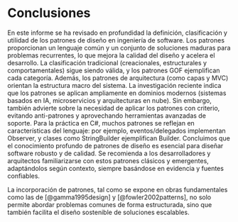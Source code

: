# Conclusiones

En este informe se ha revisado en profundidad la definición, clasificación y utilidad de los patrones de diseño en ingeniería de software. Los patrones proporcionan un lenguaje común y un conjunto de soluciones maduras para problemas recurrentes, lo que mejora la calidad del diseño y acelera el desarrollo. La clasificación tradicional (creacionales, estructurales y comportamentales) sigue siendo válida, y los patrones GOF ejemplifican cada categoría. Además, los patrones de arquitectura (como capas y MVC) orientan la estructura macro del sistema. La investigación reciente indica que los patrones se aplican ampliamente en dominios modernos (sistemas basados en IA, microservicios y arquitecturas en nube). Sin embargo, también advierte sobre la necesidad de aplicar los patrones con criterio, evitando anti-patrones y aprovechando herramientas avanzadas de soporte. Para la práctica en C#, muchos patrones se reflejan en características del lenguaje: por ejemplo, eventos/delegados implementan Observer, y clases como StringBuilder ejemplifican Builder. Concluimos que el conocimiento profundo de patrones de diseño es esencial para diseñar software robusto y de calidad. Se recomienda a los desarrolladores y arquitectos familiarizarse con estos patrones clásicos y emergentes, adaptándolos según contexto, siempre basándose en evidencia y fuentes confiables.

La incorporación de patrones, tal como se expone en obras fundamentales como las de [@gamma1995design] y [@fowler2002patterns], no solo permite abordar problemas comunes de forma estructurada, sino que también facilita el diseño sostenible de soluciones escalables.

\newpage